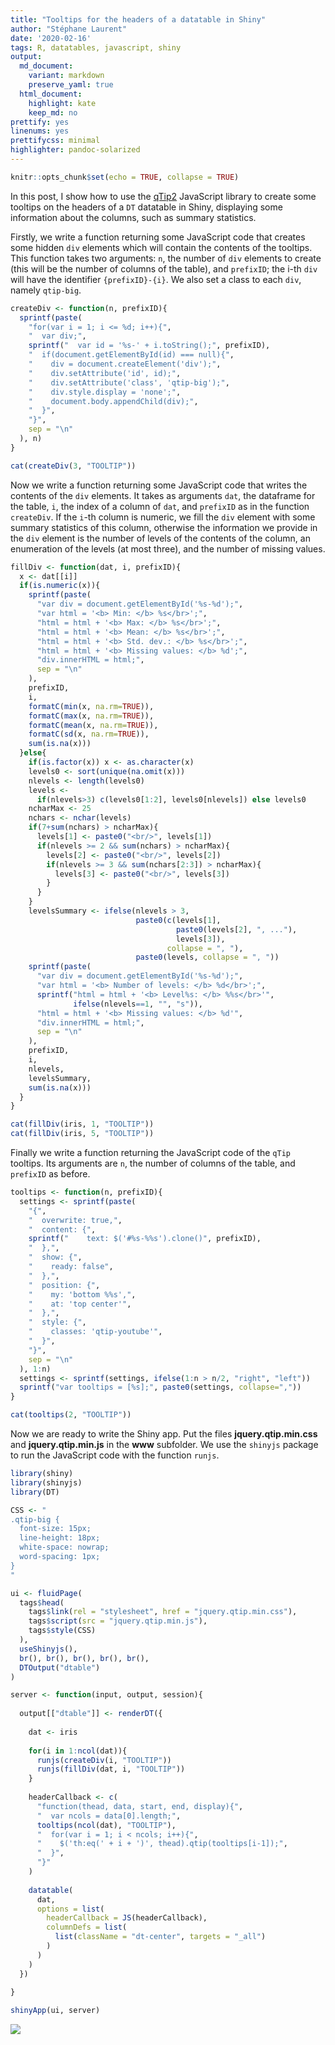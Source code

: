 ```yaml
---
title: "Tooltips for the headers of a datatable in Shiny"
author: "Stéphane Laurent"
date: '2020-02-16'
tags: R, datatables, javascript, shiny
output:
  md_document:
    variant: markdown
    preserve_yaml: true
  html_document:
    highlight: kate
    keep_md: no
prettify: yes
linenums: yes
prettifycss: minimal
highlighter: pandoc-solarized
---
```


```r
knitr::opts_chunk$set(echo = TRUE, collapse = TRUE)
```

In this post, I show how to use the 
[qTip2](http://qtip2.com/) JavaScript library to create some tooltips on the 
headers of a `DT` datatable in Shiny, displaying some information about the 
columns, such as summary statistics.

Firstly, we write a function returning some JavaScript code that creates 
some hidden `div` elements which will contain the contents of the tooltips. 
This function takes two arguments: `n`, the number of `div` elements to create 
(this will be the number of columns of the table), and `prefixID`; the i-th 
`div` will have the identifier `{prefixID}-{i}`. We also set a class to 
each `div`, namely `qtip-big`. 

```r
createDiv <- function(n, prefixID){
  sprintf(paste(
    "for(var i = 1; i <= %d; i++){",
    "  var div;",
    sprintf("  var id = '%s-' + i.toString();", prefixID),
    "  if(document.getElementById(id) === null){",
    "    div = document.createElement('div');",
    "    div.setAttribute('id', id);",
    "    div.setAttribute('class', 'qtip-big');",
    "    div.style.display = 'none';",
    "    document.body.appendChild(div);",
    "  }",
    "}",
    sep = "\n"
  ), n)
}
```

```r
cat(createDiv(3, "TOOLTIP"))
```

Now we write a function returning some JavaScript code that writes the 
contents of the `div` elements. It takes as arguments `dat`, the dataframe for 
the table, `i`, the index of a column of `dat`, and `prefixID` as in the 
function `createDiv`. 
If the `i`-th column is numeric, we fill the `div` element with some summary 
statistics of this column, otherwise the information we provide in the `div` 
element is the number of levels of the contents of the column, an enumeration 
of the levels (at most three), and the number of missing values.

```r
fillDiv <- function(dat, i, prefixID){
  x <- dat[[i]]
  if(is.numeric(x)){
    sprintf(paste(
      "var div = document.getElementById('%s-%d');",
      "var html = '<b> Min: </b> %s</br>';",
      "html = html + '<b> Max: </b> %s</br>';",
      "html = html + '<b> Mean: </b> %s</br>';",
      "html = html + '<b> Std. dev.: </b> %s</br>';",
      "html = html + '<b> Missing values: </b> %d';",
      "div.innerHTML = html;",
      sep = "\n"
    ), 
    prefixID,
    i, 
    formatC(min(x, na.rm=TRUE)),
    formatC(max(x, na.rm=TRUE)),
    formatC(mean(x, na.rm=TRUE)),
    formatC(sd(x, na.rm=TRUE)),
    sum(is.na(x)))
  }else{
    if(is.factor(x)) x <- as.character(x)
    levels0 <- sort(unique(na.omit(x)))
    nlevels <- length(levels0)
    levels <- 
      if(nlevels>3) c(levels0[1:2], levels0[nlevels]) else levels0
    ncharMax <- 25
    nchars <- nchar(levels)
    if(7+sum(nchars) > ncharMax){
      levels[1] <- paste0("<br/>", levels[1])
      if(nlevels >= 2 && sum(nchars) > ncharMax){
        levels[2] <- paste0("<br/>", levels[2])
        if(nlevels >= 3 && sum(nchars[2:3]) > ncharMax){
          levels[3] <- paste0("<br/>", levels[3])
        }
      }
    }
    levelsSummary <- ifelse(nlevels > 3,
                            paste0(c(levels[1],
                                     paste0(levels[2], ", ..."),
                                     levels[3]),
                                   collapse = ", "),
                            paste0(levels, collapse = ", "))
    sprintf(paste(
      "var div = document.getElementById('%s-%d');",
      "var html = '<b> Number of levels: </b> %d</br>';",
      sprintf("html = html + '<b> Level%s: </b> %%s</br>'", 
              ifelse(nlevels==1, "", "s")),
      "html = html + '<b> Missing values: </b> %d'",
      "div.innerHTML = html;",
      sep = "\n"
    ),
    prefixID,
    i, 
    nlevels,
    levelsSummary,
    sum(is.na(x)))
  }
}
```

```r
cat(fillDiv(iris, 1, "TOOLTIP"))
cat(fillDiv(iris, 5, "TOOLTIP"))
```

Finally we write a function returning the JavaScript code of the `qTip` 
tooltips. Its arguments are `n`, the number of columns of the table, and 
`prefixID` as before.

```r
tooltips <- function(n, prefixID){
  settings <- sprintf(paste(
    "{",
    "  overwrite: true,",
    "  content: {",
    sprintf("    text: $('#%s-%%s').clone()", prefixID),
    "  },",
    "  show: {",
    "    ready: false",
    "  },",
    "  position: {",
    "    my: 'bottom %%s',",
    "    at: 'top center'",
    "  },",
    "  style: {",
    "    classes: 'qtip-youtube'",
    "  }",
    "}",
    sep = "\n"
  ), 1:n)
  settings <- sprintf(settings, ifelse(1:n > n/2, "right", "left"))
  sprintf("var tooltips = [%s];", paste0(settings, collapse=","))
}
```

```r
cat(tooltips(2, "TOOLTIP"))
```

Now we are ready to write the Shiny app. 
Put the files **jquery.qtip.min.css** and **jquery.qtip.min.js** in the **www** 
subfolder. We use the `shinyjs` package to run the JavaScript code with the 
function `runjs`. 

```r
library(shiny)
library(shinyjs)
library(DT)

CSS <- "
.qtip-big { 
  font-size: 15px;
  line-height: 18px;
  white-space: nowrap;
  word-spacing: 1px;
}
"

ui <- fluidPage(
  tags$head(
    tags$link(rel = "stylesheet", href = "jquery.qtip.min.css"),
    tags$script(src = "jquery.qtip.min.js"),
    tags$style(CSS)
  ),
  useShinyjs(),
  br(), br(), br(), br(), br(), 
  DTOutput("dtable")
)

server <- function(input, output, session){
  
  output[["dtable"]] <- renderDT({
    
    dat <- iris
    
    for(i in 1:ncol(dat)){
      runjs(createDiv(i, "TOOLTIP"))
      runjs(fillDiv(dat, i, "TOOLTIP"))
    }
    
    headerCallback <- c(
      "function(thead, data, start, end, display){",
      "  var ncols = data[0].length;",
      tooltips(ncol(dat), "TOOLTIP"),
      "  for(var i = 1; i < ncols; i++){",
      "    $('th:eq(' + i + ')', thead).qtip(tooltips[i-1]);", 
      "  }",
      "}"
    )
    
    datatable(
      dat, 
      options = list(
        headerCallback = JS(headerCallback),
        columnDefs = list(
          list(className = "dt-center", targets = "_all")
        )
      )
    )
  })
  
}

shinyApp(ui, server)
```

![](./figures/DTqTip.gif)

